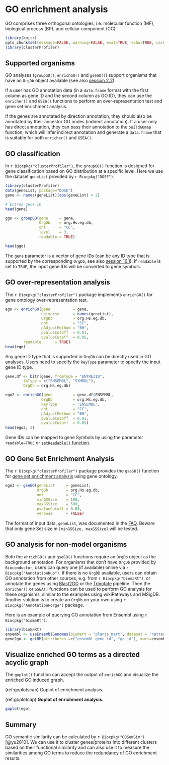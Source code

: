 # GO enrichment analysis {#clusterprofiler-go}


GO comprises three orthogonal ontologies, i.e. molecular function (MF), biological
process (BP), and cellular component (CC).




```r
library(knitr)
opts_chunk$set(message=FALSE, warning=FALSE, eval=TRUE, echo=TRUE, cache=TRUE)
library(clusterProfiler)
```


## Supported organisms {#clusterProfiler-go-supported-organisms}

GO analyses (`groupGO()`, `enrichGO()` and `gseGO()`) support organisms that have an `OrgDb` object available (see also [session 2.2](#gosemsim-supported-organisms)).


If a user has GO annotation data (in a `data.frame` format with the first column as gene ID and the second column as GO ID), they can use the `enricher()` and `GSEA()` functions to perform an over-representation test and gene set enrichment analysis.

If the genes are annotated by direction annotation, they should also be annotated by their ancestor GO nodes (indirect annotation). If a user only has direct annotation, they can pass their annotation to the `buildGOmap` function, which will infer indirect annotation and generate a `data.frame` that is suitable for both `enricher()` and `GSEA()`.

## GO classification

In `r Biocpkg("clusterProfiler")`, the `groupGO()` function is designed for gene classification based on GO distribution at a specific level. Here we use the dataset `geneList` provided by `r Biocpkg("DOSE")`. 

```r
library(clusterProfiler)
data(geneList, package="DOSE")
gene <- names(geneList)[abs(geneList) > 2]

# Entrez gene ID
head(gene)

ggo <- groupGO(gene     = gene,
               OrgDb    = org.Hs.eg.db,
               ont      = "CC",
               level    = 3,
               readable = TRUE)

head(ggo)
```

The `gene` parameter is a vector of gene IDs (can be any ID type that is supported by the corresponding `OrgDb`, see also [session 16.1](#id-convert)). If `readable` is set to `TRUE`, the input gene IDs will be converted to gene symbols.


## GO over-representation analysis {#clusterprofiler-go-ora}


The `r Biocpkg("clusterProfiler")` package implements `enrichGO()` for gene ontology over-representation test.


```r
ego <- enrichGO(gene          = gene,
                universe      = names(geneList),
                OrgDb         = org.Hs.eg.db,
                ont           = "CC",
                pAdjustMethod = "BH",
                pvalueCutoff  = 0.01,
                qvalueCutoff  = 0.05,
		readable      = TRUE)
head(ego)
```

Any gene ID type that is supported in `OrgDb` can be directly used in GO analyses. Users need to specify the `keyType` parameter to specify the input gene ID type.

```r
gene.df <- bitr(gene, fromType = "ENTREZID",
	   	toType = c("ENSEMBL", "SYMBOL"),
		OrgDb = org.Hs.eg.db)

ego2 <- enrichGO(gene         = gene.df$ENSEMBL,
                OrgDb         = org.Hs.eg.db,
                keyType       = 'ENSEMBL',
                ont           = "CC",
                pAdjustMethod = "BH",
                pvalueCutoff  = 0.01,
                qvalueCutoff  = 0.05)
head(ego2, 3)                
```

Gene IDs can be mapped to gene Symbols by using the parameter `readable=TRUE` or [`setReadable()` function](#setReadable).


## GO Gene Set Enrichment Analysis

The `r Biocpkg("clusterProfiler")` package provides the `gseGO()` function for [gene set enrichment analysis](#gsea-algorithm) using gene ontology.

```r
ego3 <- gseGO(geneList     = geneList,
              OrgDb        = org.Hs.eg.db,
              ont          = "CC",
              minGSSize    = 100,
              maxGSSize    = 500,
              pvalueCutoff = 0.05,
              verbose      = FALSE)
```

The format of input data, `geneList`, was documented in the [FAQ](#genelist). Beware that only gene Set size in `[minGSSize, maxGSSize]` will be tested.



## GO analysis for non-model organisms {#clusterprofiler-go-non-model}

Both the `enrichGO()` and `gseGO()` functions require an `OrgDb` object as the  background annotation. For organisms that don't have `OrgDb` provided by `Bioconductor`, users can query one (if available) online via `r Biocpkg("AnnotationHub")`. If there is no `OrgDb` available, users can obtain GO annotation from other sources, e.g. from `r Biocpkg("biomaRt")`, or annotate the genes using [Blast2GO](https://www.blast2go.com/) or the [Trinotate](https://rnabio.org/module-07-trinotate/0007/02/01/Trinotate/) pipeline. Then the `enricher()` or `GSEA()` functions can be used to perform GO analysis for these organisms, similar to the examples using wikiPathways and MSigDB. Another solution is to create an `OrgDb` on your own using `r Biocpkg("AnnotationForge")` package.


Here is an example of querying GO annotation from Ensembl using `r Biocpkg("biomaRt")`. 


```r
library(biomaRt)
ensembl <- useEnsemblGenomes(biomart = "plants_mart", dataset = "nattenuata_eg_gene")
gene2go <- getBM(attributes =c("ensembl_gene_id", "go_id"), mart=ensembl)
```

## Visualize enriched GO terms as a directed acyclic graph

The `goplot()` function can accept the output of `enrichGO` and visualize the enriched GO induced graph.

(ref:goplotscap) Goplot of enrichment analysis.

(ref:goplotcap) **Goplot of enrichment analysis.**

```r
goplot(ego)
```


## Summary {#clusterprofiler-go-summary}

GO semantic similarity can be calculated by `r Biocpkg("GOSemSim")` [@yu2010]. We can use it to cluster genes/proteins into different clusters based on their functional similarity and can also use it to measure the similarities among GO terms to reduce the redundancy of GO enrichment results.
